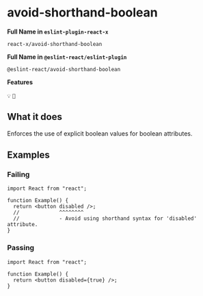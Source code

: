 # avoid-shorthand-boolean

**Full Name in `eslint-plugin-react-x`**

```plain copy
react-x/avoid-shorthand-boolean
```

**Full Name in `@eslint-react/eslint-plugin`**

```plain copy
@eslint-react/avoid-shorthand-boolean
```

**Features**

`💡` `🔧`

## What it does

Enforces the use of explicit boolean values for boolean attributes.

## Examples

### Failing

```tsx
import React from "react";

function Example() {
  return <button disabled />;
  //             ^^^^^^^^
  //             - Avoid using shorthand syntax for 'disabled' attribute.
}
```

### Passing

```tsx
import React from "react";

function Example() {
  return <button disabled={true} />;
}
```
